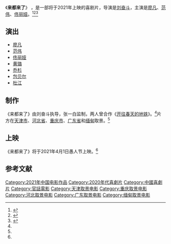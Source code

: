 {{电影信息框
| 片名     = 来都来了
| 电影原名 = <!-- ''{{lang|en| }}''  -->
| 图像     = 
| 图像说明 = 
| 导演     = [[刘奋斗|刘奋斗]]
| 监制     = 张一白
| 制片     = 
| 编剧     = 
| 原著     = 
| 主演     = 廖凡<br>范伟<br>佟丽娅
| 配乐     = 
| 摄影     = 
| 剪辑     = 
| 制片商   = 
| 发行商   = 
| 上映日期 =2021年（中国大陆）
| 片长     = 
| 产地     = {{CHNML}}
| 语言     = 普通话
| 预算     = 
| 票房     = 
| 前集     = 
| 续集     = 
}}
《'''来都来了'''》<!-- （{{lang-en|'' ''}}）-->，是一部将于2021年上映的喜剧片，导演是[[刘奋斗|刘奋斗]]，主演是[[廖凡|廖凡]]、[[范伟|范伟]]、[[佟丽娅|佟丽娅]]。<ref>{{cite news |author1=孙佳音 |title=“来都来了”是你的口头禅吗？明年愚人节，范伟佟丽娅让你笑着上场 |url=http://newsxmwb.xinmin.cn/wentihui/wtsh/2020/12/31/31874965.html |accessdate=2020-12-31 |work=新民网 |date=2020-12-31 |archive-date=2021-05-12 |archive-url=https://web.archive.org/web/20210512235618/https://newsxmwb.xinmin.cn/wentihui/wtsh/2020/12/31/31874965.html |dead-url=no }}</ref><ref name="carrot">{{cite news |author1=丁宝秀 |title=《来都来了》海报曝光 张一白、刘奋斗再次合作 |url=http://www.chinanews.com/yl/2020/01-03/9050461.shtml |accessdate=2020-12-31 |work=中国新闻网 |date=2020-01-03 |archive-date=2020-01-04 |archive-url=https://web.archive.org/web/20200104143324/http://www.chinanews.com/yl/2020/01-03/9050461.shtml |dead-url=no }}</ref><ref name="tomato">{{cite news |author1=张晓鹏 |title=范伟、廖凡、佟丽娅主演 电影《来都来了》定档2021年愚人节 |url=http://news.hebei.com.cn/system/2020/12/31/100559858.shtml |accessdate=2020-12-31 |work=长城网 |date=2020-12-31 |archive-date=2021-04-15 |archive-url=https://web.archive.org/web/20210415010930/http://news.hebei.com.cn/system/2020/12/31/100559858.shtml |dead-url=no }}</ref>

==演出==
*[[廖凡|廖凡]]
*[[范伟|范伟]]
*[[佟丽娅|佟丽娅]]
*[[黄璐|黄璐]]
*[[乔杉|乔杉]]
*[[包贝尔|包贝尔]]
*[[杜江|杜江]]

==制作==
《来都来了》由刘奋斗执导，张一白监制，两人曾合作《[[开往春天的地铁|开往春天的地铁]]》。<ref name="carrot"/>片方在[[天津市|天津市]]、[[河北省|河北省]]、[[重庆市|重庆市]]、[[广东省|广东省]]和[[缅甸|缅甸]]取景。<ref name="carrot"/>

==上映==
《来都来了》将于2021年4月1日愚人节上映。<ref name="tomato"/>

==参考文献==
{{reflist}}

{{DEFAULTSORT:Lai来都来了}}
[[Category:2021年中国电影作品|Category:2021年中国电影作品]]
[[Category:2020年代喜劇片|Category:2020年代喜劇片]]
[[Category:中國喜劇片|Category:中國喜劇片]]
[[Category:官話電影|Category:官話電影]]
[[Category:天津取景电影|Category:天津取景电影]]
[[Category:重庆取景电影|Category:重庆取景电影]]
[[Category:河北取景电影|Category:河北取景电影]]
[[Category:广东取景电影|Category:广东取景电影]]
[[Category:缅甸取景电影|Category:缅甸取景电影]]